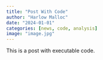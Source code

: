```yaml
---
title: "Post With Code"
author: "Harlow Malloc"
date: "2024-01-01"
categories: [news, code, analysis]
image: "image.jpg"
---
```


This is a post with executable code.
